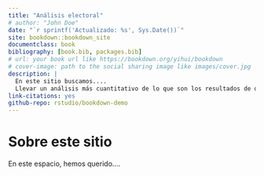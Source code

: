 ```yaml
--- 
title: "Análisis electoral"
# author: "John Doe"
date: "`r sprintf('Actualizado: %s', Sys.Date())`"
site: bookdown::bookdown_site
documentclass: book
bibliography: [book.bib, packages.bib]
# url: your book url like https://bookdown.org/yihui/bookdown
# cover-image: path to the social sharing image like images/cover.jpg
description: |
  En este sitio buscamos....
  Llevar un análisis más cuantitativo de lo que son los resultados de diferentes elecciones
link-citations: yes
github-repo: rstudio/bookdown-demo
---
```


# Sobre este sitio {-}

En este espacio, hemos querido....